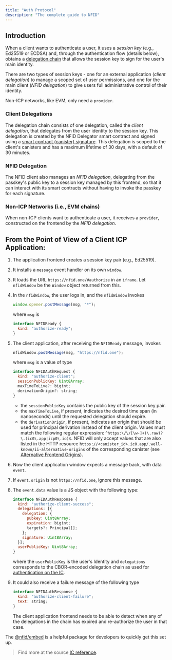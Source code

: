 ```yaml
---
title: "Auth Protocol"
description: "The complete guide to NFID"
---
```


## Introduction

When a client wants to authenticate a user, it uses a *session key* (e.g., Ed25519 or ECDSA) and, through the authentication flow (details below), obtains a [delegation chain](https://internetcomputer.org/docs/current/references/ic-interface-spec/#certification-delegation) that allows the session key to sign for the user's main identity.

There are two types of session keys - one for an external application (*client delegation*) to manage a scoped set of user permissions, and one for the main client (*NFID delegation*) to give users full administrative control of their identity.

Non-ICP networks, like EVM, only need a `provider`.

### Client Delegations

The delegation chain consists of one delegation, called the *client delegation*, that delegates from the user identity to the session key. This delegation is created by the NFID Delegator smart contract and signed using a [smart contract (canister) signature](https://hydra.dfinity.systems/latest/dfinity-ci-build/ic-ref.pr-319/interface-spec/1/index.html#canister-signatures). This delegation is scoped to the client's canisters and has a maximum lifetime of 30 days, with a default of 30 minutes.

### NFID Delegation

The NFID client also manages an *NFID delegation*, delegating from the passkey's public key to a session key managed by this frontend, so that it can interact with its smart contracts without having to invoke the passkey for each signature.

### Non-ICP Networks (i.e., EVM chains)

When non-ICP clients want to authenticate a user, it receives a `provider`, constructed on the frontend by the *NFID delegation*.

## From the Point of View of a Client ICP Application:

1. The application frontend creates a session key pair (e.g., Ed25519).
2. It installs a `message` event handler on its own `window`.
3. It loads the URL `https://nfid.one/#authorize` in an `iframe`. Let `nfidWindow` be the `Window` object returned from this.
4. In the `nfidWindow`, the user logs in, and the `nfidWindow` invokes

    ```javascript
    window.opener.postMessage(msg, "*");
    ```

    where `msg` is

    ```javascript
    interface NFIDReady {
      kind: "authorize-ready";
    }
    ```

5. The client application, after receiving the `NFIDReady` message, invokes

    ```javascript
    nfidWindow.postMessage(msg, "https://nfid.one");
    ```

    where `msg` is a value of type

    ```javascript
    interface NFIDAuthRequest {
      kind: "authorize-client";
      sessionPublicKey: Uint8Array;
      maxTimeToLive?: bigint;
      derivationOrigin?: string;
    }
    ```

    - the `sessionPublicKey` contains the public key of the session key pair.
    - the `maxTimeToLive`, if present, indicates the desired time span (in nanoseconds) until the requested delegation should expire.
    - the `derivationOrigin`, if present, indicates an origin that should be used for principal derivation instead of the client origin. Values must match the following regular expression: `^https:\/\/[\w-]+(\.raw)?\.(ic0\.app|icp0\.io)$`. NFID will only accept values that are also listed in the HTTP resource `https://<canister_id>.ic0.app/.well-known/ii-alternative-origins` of the corresponding canister (see [Alternative Frontend Origins](https://internetcomputer.org/docs/current/references/ii-spec#alternative-frontend-origins)).

6. Now the client application window expects a message back, with data `event`.
7. If `event.origin` is not `https://nfid.one`, ignore this message.
8. The `event.data` value is a JS object with the following type:

    ```javascript
    interface NFIDAuthResponse {
      kind: "authorize-client-success";
      delegations: [{
        delegation: {
          pubkey: Uint8Array;
          expiration: bigint;
          targets?: Principal[];
        };
        signature: Uint8Array;
      }];
      userPublicKey: Uint8Array;
    }
    ```

    where the `userPublicKey` is the user's Identity and `delegations` corresponds to the CBOR-encoded delegation chain as used for [authentication on the IC](https://internetcomputer.org/docs/current/references/ic-interface-spec#authentication).

9. It could also receive a failure message of the following type

    ```javascript
    interface NFIDAuthResponse {
      kind: "authorize-client-failure";
      text: string;
    }
    ```

    The client application frontend needs to be able to detect when any of the delegations in the chain has expired and re-authorize the user in that case.

The [@nfid/embed](../integration/quickstart) is a helpful package for developers to quickly get this set up.

> Find more at the source [IC reference](https://internetcomputer.org/docs/current/references/ii-spec#client-authentication-protocol).
